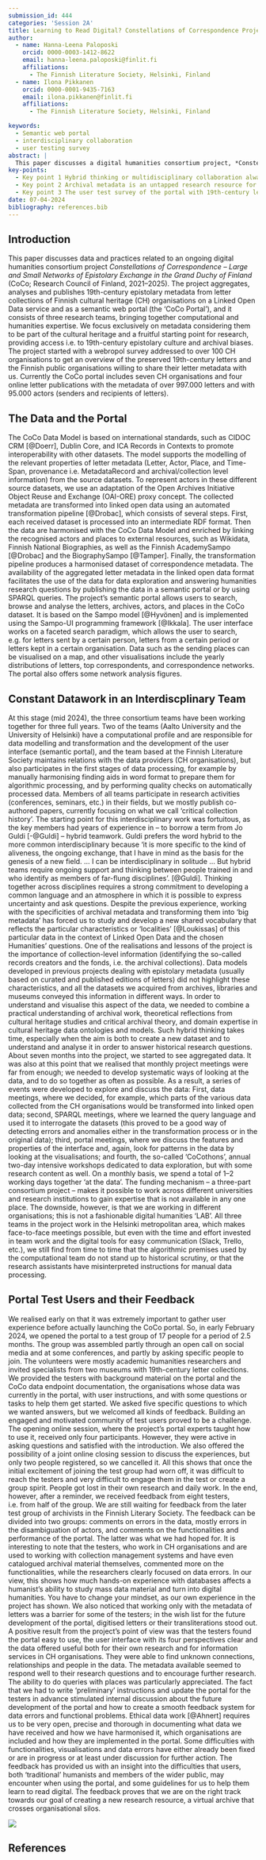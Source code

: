 ```yaml
---
submission_id: 444
categories: 'Session 2A'
title: Learning to Read Digital? Constellations of Correspondence Project and Humanist Perspectives on the Aggregated 19th-century Finnish Letter Metadata
author:
  - name: Hanna-Leena Paloposki
    orcid: 0000-0003-1412-8622
    email: hanna-leena.paloposki@finlit.fi
    affiliations:
      - The Finnish Literature Society, Helsinki, Finland
  - name: Ilona Pikkanen
    orcid: 0000-0001-9435-7163
    email: ilona.pikkanen@finlit.fi
    affiliations:
      - The Finnish Literature Society, Helsinki, Finland

keywords:
  - Semantic web portal
  - interdisciplinary collaboration
  - user testing survey
abstract: |
  This paper discusses a digital humanities consortium project, *Constellations of Correspondence - Large and Small Networks of Epistolary Exchange in the Grand Duchy of Finland* (CoCo), which aggregates, analyses and publishes 19th-century epistolary metadata from the collections of Finnish cultural heritage organisations as an open semantic web portal. First, we will approach digital literacy from our own experience as humanists operating in a digital environment. We will share how we have learned to work in a hybrid team with computer scientists and have been able to create fluent ways of analysing the data and developing the portal together. Secondly, we will explore the user testing of the portal carried out in spring 2024. It showed that building a committed test group is challenging and that 'traditional' humanists have difficulties in studying mass data. However, the user feedback was encouraging, and guides us in developing the portal before its launch. 
key-points:
  - Key point 1 Hybrid thinking or multidisciplinary collaboration always takes much more time than one estimates, and it is useful to develop several complementary ways of working with data together in order to understand their local specificities.
  - Key point 2 Archival metadata is an untapped research resource for digital humanities, but its use requires close collaboration with cultural heritage organisations and practical knowledge of archival practices.
  - Key point 3 The user test survey of the portal with 19th-century letter metadata showed that building a committed test group is challenging and that 'traditional' humanists have difficulties in studying mass data.
date: 07-04-2024
bibliography: references.bib
---
```


## Introduction

This paper discusses data and practices related to an ongoing digital humanities consortium project *Constellations of Correspondence – Large and Small Networks of Epistolary Exchange in the Grand Duchy of Finland* (CoCo; Research Council of Finland, 2021–2025). The project aggregates, analyses and publishes 19th-century epistolary metadata from letter collections of Finnish cultural heritage (CH) organisations on a Linked Open Data service and as a semantic web portal (the ‘CoCo Portal’), and it consists of three research teams, bringing together computational and humanities expertise. We focus exclusively on metadata considering them to be part of the cultural heritage and a fruitful starting point for research, providing access i.e. to 19th-century epistolary culture and archival biases. The project started with a webropol survey addressed to over 100 CH organisations to get an overview of the preserved 19th-century letters and the Finnish public organisations willing to share their letter metadata with us. Currently the CoCo portal includes seven CH organisations and four online letter publications with the metadata of over 997.000 letters and with 95.000 actors (senders and recipients of letters).

## The Data and the Portal

The CoCo Data Model is based on international standards, such as CIDOC CRM [@Doerr], Dublin Core, and ICA Records in Contexts to promote interoperability with other datasets. The model supports the modelling of the relevant properties of letter metadata (Letter, Actor, Place, and Time-Span, provenance i.e. MetadataRecord and archival/collection level information) from the source datasets. To represent actors in these different source datasets, we use an adaptation of the Open Archives Initiative Object Reuse and Exchange (OAI-ORE) proxy concept. The collected metadata are transformed into linked open data using an automated transformation pipeline [@Drobac], which consists of several steps. First, each received dataset is processed into an intermediate RDF format. Then the data are harmonised with the CoCo Data Model and enriched by linking the recognised actors and places to external resources, such as Wikidata, Finnish National Biographies, as well as the Finnish AcademySampo [@Drobac] and the BiographySampo [@Tamper]. Finally, the transformation pipeline produces a harmonised dataset of correspondence metadata. The availability of the aggregated letter metadata in the linked open data format facilitates the use of the data for data exploration and answering humanities research questions by publishing the data in a semantic portal or by using SPARQL queries.
The project’s semantic portal allows users to search, browse and analyse the letters, archives, actors, and places in the CoCo dataset. It is based on the Sampo model [@Hyvönen] and is implemented using the Sampo-UI programming framework [@Ikkala]. The user interface works on a faceted search paradigm, which allows the user to search, e.g. for letters sent by a certain person, letters from a certain period or letters kept in a certain organisation. Data such as the sending places can be visualised on a map, and other visualisations include the yearly distributions of letters, top correspondents, and correspondence networks. The portal also offers some network analysis figures.

## Constant Datawork in an Interdiscplinary Team

At this stage (mid 2024), the three consortium teams have been working together for three full years. Two of the teams (Aalto University and the University of Helsinki) have a computational profile and are responsible for data modelling and transformation and the development of the user interface (semantic portal), and the team based at the Finnish Literature Society maintains relations with the data providers (CH organisations), but also participates in the first stages of data processing, for example by manually harmonising finding aids in word format to prepare them for algorithmic processing, and by performing quality checks on automatically processed data. Members of all teams participate in research activities (conferences, seminars, etc.) in their fields, but we mostly publish co-authored papers, currently focusing on what we call ‘critical collection history’.
The starting point for this interdisciplinary work was fortuitous, as the key members had years of experience in – to borrow a term from Jo Guldi [-@Guldi] – hybrid teamwork. Guldi prefers the word hybrid to the more common interdisciplinary because ‘it is more specific to the kind of aliveness, the ongoing exchange, that I have in mind as the basis for the genesis of a new field. ... I can be interdisciplinary in solitude ... But hybrid teams require ongoing support and thinking between people trained in and who identify as members of far-flung disciplines’. [@Guldi]. Thinking together across disciplines requires a strong commitment to developing a common language and an atmosphere in which it is possible to express uncertainty and ask questions. Despite the previous experience, working with the specificities of archival metadata and transforming them into ‘big metadata’ has forced us to study and develop a new shared vocabulary that reflects the particular characteristics or ‘localities’ [@Loukissas] of this particular data in the context of Linked Open Data and the chosen Humanities’ questions.
One of the realisations and lessons of the project is the importance of collection-level information (identifying the so-called records creators and the fonds, i.e. the archival collections). Data models developed in previous projects dealing with epistolary metadata (usually based on curated and published editions of letters) did not highlight these characteristics, and all the datasets we acquired from archives, libraries and museums conveyed this information in different ways. In order to understand and visualise this aspect of the data, we needed to combine a practical understanding of archival work, theoretical reflections from cultural heritage studies and critical archival theory, and domain expertise in cultural heritage data ontologies and models.
Such hybrid thinking takes time, especially when the aim is both to create a new dataset and to understand and analyse it in order to answer historical research questions. About seven months into the project, we started to see aggregated data. It was also at this point that we realised that monthly project meetings were far from enough; we needed to develop systematic ways of looking at the data, and to do so together as often as possible. As a result, a series of events were developed to explore and discuss the data: First, data meetings, where we decided, for example, which parts of the various data collected from the CH organisations would be transformed into linked open data; second, SPARQL meetings, where we learned the query language and used it to interrogate the datasets (this proved to be a good way of detecting errors and anomalies either in the transformation process or in the original data); third, portal meetings, where we discuss the features and properties of the interface and, again, look for patterns in the data by looking at the visualisations; and fourth, the so-called ‘CoCothons’, annual two-day intensive workshops dedicated to data exploration, but with some research content as well. On a monthly basis, we spend a total of 1–2 working days together ‘at the data’.
The funding mechanism – a three-part consortium project – makes it possible to work across different universities and research institutions to gain expertise that is not available in any one place. The downside, however, is that we are working in different organisations; this is not a fashionable digital humanities ‘LAB’. All three teams in the project work in the Helsinki metropolitan area, which makes face-to-face meetings possible, but even with the time and effort invested in team work and the digital tools for easy communication (Slack, Trello, etc.), we still find from time to time that the algorithmic premises used by the computational team do not stand up to historical scrutiny, or that the research assistants have misinterpreted instructions for manual data processing.

## Portal Test Users and their Feedback

We realised early on that it was extremely important to gather user experience before actually launching the CoCo portal. So, in early February 2024, we opened the portal to a test group of 17 people for a period of 2.5 months. The group was assembled partly through an open call on social media and at some conferences, and partly by asking specific people to join. The volunteers were mostly academic humanities researchers and invited specialists from two museums with 19th-century letter collections. We provided the testers with background material on the portal and the CoCo data endpoint documentation, the organisations whose data was currently in the portal, with user instructions, and with some questions or tasks to help them get started. We asked five specific questions to which we wanted answers, but we welcomed all kinds of feedback.
Building an engaged and motivated community of test users proved to be a challenge. The opening online session, where the project’s portal experts taught how to use it, received only four participants. However, they were active in asking questions and satisfied with the introduction. We also offered the possibility of a joint online closing session to discuss the experiences, but only two people registered, so we cancelled it. All this shows that once the initial excitement of joining the test group had worn off, it was difficult to reach the testers and very difficult to engage them in the test or create a group spirit. People got lost in their own research and daily work. In the end, however, after a reminder, we received feedback from eight testers, i.e. from half of the group. We are still waiting for feedback from the later test group of archivists in the Finnish Literary Society.
The feedback can be divided into two groups: comments on errors in the data, mostly errors in the disambiguation of actors, and comments on the functionalities and performance of the portal. The latter was what we had hoped for. It is interesting to note that the testers, who work in CH organisations and are used to working with collection management systems and have even catalogued archival material themselves, commented more on the functionalities, while the researchers clearly focused on data errors. In our view, this shows how much hands-on experience with databases affects a humanist’s ability to study mass data material and turn into digital humanities. You have to change your mindset, as our own experience in the project has shown. We also noticed that working only with the metadata of letters was a barrier for some of the testers; in the wish list for the future development of the portal, digitised letters or their transliterations stood out.
A positive result from the project’s point of view was that the testers found the portal easy to use, the user interface with its four perspectives clear and the data offered useful both for their own research and for information services in CH organisations. They were able to find unknown connections, relationships and people in the data. The metadata available seemed to respond well to their research questions and to encourage further research. The ability to do queries with places was particularly appreciated.
The fact that we had to write ‘preliminary’ instructions and update the portal for the testers in advance stimulated internal discussion about the future development of the portal and how to create a smooth feedback system for data errors and functional problems. Ethical data work [@Ahnert] requires us to be very open, precise and thorough in documenting what data we have received and how we have harmonised it, which organisations are included and how they are implemented in the portal. Some difficulties with functionalities, visualisations and data errors have either already been fixed or are in progress or at least under discussion for further action.
The feedback has provided us with an insight into the difficulties that users, both ‘traditional’ humanists and members of the wider public, may encounter when using the portal, and some guidelines for us to help them learn to read digital. The feedback proves that we are on the right track towards our goal of creating a new research resource, a virtual archive that crosses organisational silos.

::: {#CoCo_portal}

![](images/CoCo_Portal.png)

:::

## References

::: {#refs}
:::
